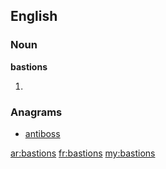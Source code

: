 ==English==

===Noun===
'''bastions'''

# {{plural of|[[bastion]]}}

===Anagrams===
* [[antiboss#English|antiboss]]

[[ar:bastions]]
[[fr:bastions]]
[[my:bastions]]